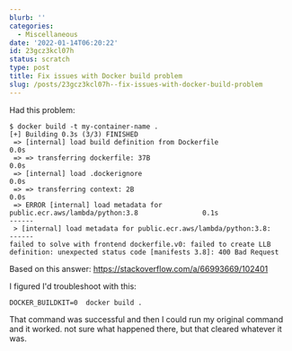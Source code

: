 ```yaml
---
blurb: ''
categories:
  - Miscellaneous
date: '2022-01-14T06:20:22'
id: 23gcz3kcl07h
status: scratch
type: post
title: Fix issues with Docker build problem
slug: /posts/23gcz3kcl07h--fix-issues-with-docker-build-problem
---
```


Had this problem:

```
$ docker build -t my-container-name .
[+] Building 0.3s (3/3) FINISHED
 => [internal] load build definition from Dockerfile                                   0.0s
 => => transferring dockerfile: 37B                                                    0.0s
 => [internal] load .dockerignore                                                      0.0s
 => => transferring context: 2B                                                        0.0s
 => ERROR [internal] load metadata for public.ecr.aws/lambda/python:3.8                0.1s
------
 > [internal] load metadata for public.ecr.aws/lambda/python:3.8:
------
failed to solve with frontend dockerfile.v0: failed to create LLB definition: unexpected status code [manifests 3.8]: 400 Bad Request
```

Based on this answer: https://stackoverflow.com/a/66993669/102401

I figured I'd troubleshoot with this:


```
DOCKER_BUILDKIT=0  docker build .
```

That command was successful and then I could run my original command and it worked. not sure what happened there, but that cleared whatever it was. 


